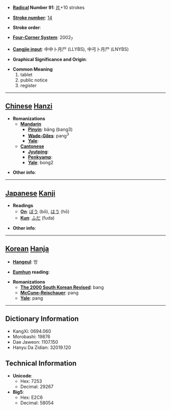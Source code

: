 * '''[[Wiktionary:Chinese radical index| Radical]] Number 91''': [[Wiktionary:Chinese radical index 片|片]]+10 strokes

* '''[[Wiktionary:Chinese total strokes index|Stroke number]]''': [[Wiktionary:Chinese total strokes index 14|14]]

* '''Stroke order''': 

* '''[[Wiktionary:Chinese four corner index|Four-Corner System]]''': 2002<sub>7</sub>

* '''[[Wiktionary:Chinese Cangjie index|Cangjie input]]''': 中中卜月尸 (LLYBS), 中弓卜月尸 (LNYBS)

* '''Graphical Significance and Origin''': 

* '''Common Meaning'''
*#tablet
*# public notice
*# register


----

== [[Chinese]] [[Hanzi]] ==

* '''Romanizations'''
** '''[[Mandarin]]'''
*** '''[[Pinyin]]''': bǎng (bang3)
*** '''[[Wade-Giles]]''': pang<sup>3</sup>
*** '''[[Yale]]''': 
** '''[[Cantonese]]'''
*** '''[[Jyutping]]''':
*** '''[[Penkyamp]]''': 
*** '''[[Yale]]''': bong2

* '''Other info''': 

----

== [[Japanese]] [[Kanji]] ==

* '''Readings'''
** '''[[On]]''': [[ぼう]] (bō), [[ほう]] (hō)
** '''[[Kun]]''': [[ふだ]] (fuda)

* '''Other info''':  

----

== [[Korean]] [[Hanja]] ==

* '''[[Hangeul]]''': 방

* '''[[Eumhun]] reading''': 

* '''Romanizations'''
** '''[[The 2000 South Korean Revised Romanization|The 2000 South Korean Revised]]''': bang
** '''[[McCune-Reischauer]]''': pang
** '''[[Yale]]''': pang

----

== Dictionary Information ==

* KangXi: 0694.060
* Morobashi: 19876
* Dae Jaweon: 1107.150
* Hanyu Da Zidian: 32019.120

== Technical Information ==

* '''Unicode''':
** Hex: 7253
** Decimal: 29267
* '''Big5''':
** Hex: E2C6
** Decimal: 58054